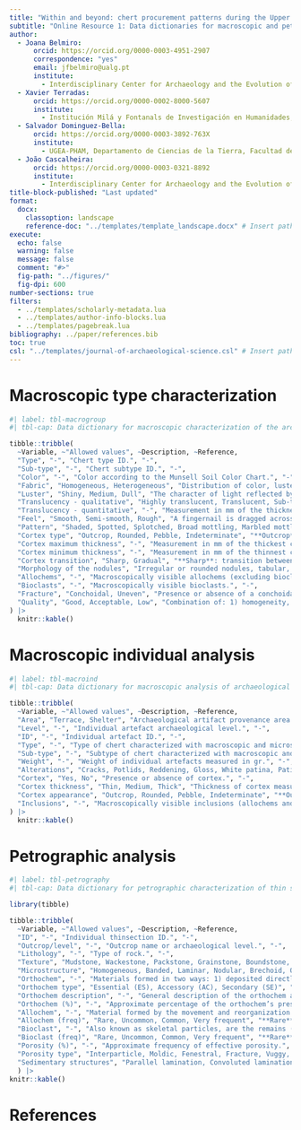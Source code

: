 ```yaml
---
title: "Within and beyond: chert procurement patterns during the Upper Palaeolithic in Southwesternmost Iberia"
subtitle: "Online Resource 1: Data dictionaries for macroscopic and petrographic analyses"
author:
  - Joana Belmiro:
      orcid: https://orcid.org/0000-0003-4951-2907
      correspondence: "yes"
      email: jfbelmiro@ualg.pt
      institute:
        - Interdisciplinary Center for Archaeology and the Evolution of Human Behaviour, University of Algarve, Faro, Portugal
  - Xavier Terradas:
      orcid: https://orcid.org/0000-0002-8000-5607
      institute: 
        - Institución Milá y Fontanals de Investigación en Humanidades, Consejo Superior de Investigaciones Científicas, Barcelona, Spain
  - Salvador Dominguez-Bella:
      orcid: https://orcid.org/0000-0003-3892-763X
      institute: 
        - UGEA-PHAM, Departamento de Ciencias de la Tierra, Facultad de Ciencias, Universidad de Cádiz. Puerto Real, Cádiz, Spain
  - João Cascalheira:
      orcid: https://orcid.org/0000-0003-0321-8892
      institute:
        - Interdisciplinary Center for Archaeology and the Evolution of Human Behaviour, University of Algarve, Faro, Portugal
title-block-published: "Last updated"  
format: 
  docx:
    classoption: landscape
    reference-doc: "../templates/template_landscape.docx" # Insert path for the DOCX file
execute:
  echo: false
  warning: false
  message: false
  comment: "#>"
  fig-path: "../figures/"
  fig-dpi: 600
number-sections: true
filters:
  - ../templates/scholarly-metadata.lua
  - ../templates/author-info-blocks.lua
  - ../templates/pagebreak.lua
bibliography: ../paper/references.bib
toc: true
csl: "../templates/journal-of-archaeological-science.csl" # Insert path for the bib-style
---
```


# Macroscopic type characterization

```r
#| label: tbl-macrogroup
#| tbl-cap: Data dictionary for macroscopic characterization of the archaeological chert types and sub-types.

tibble::tribble(
  ~Variable, ~"Allowed values", ~Description, ~Reference,
  "Type", "-", "Chert type ID.", "-",
  "Sub-type", "-", "Chert subtype ID.", "-",
  "Color", "-", "Color according to the Munsell Soil Color Chart.", "-",
  "Fabric", "Homogeneous, Heterogeneous", "Distribution of color, luster, translucency, feel and pattern in the sample. **Heterogeneous**: presence of different characteristics within one single sample.", "@luedtke_archaeologists_1992",
  "Luster", "Shiny, Medium, Dull", "The character of light reflected by minerals. **Shiny**: very intense luster; **Medium**: some luster but it is not very intense; **Dull**: no luster.", "@crandell_macroscopic_2005-1 and @luedtke_archaeologists_1992",
  "Translucency - qualitative", "Highly translucent, Translucent, Sub-translucent, Opaque", "Degree to which the light can penetrate a material when held 5cm from a 40w lamp. **Highly translucent**: transparent or near transparent; **Translucent**: silhouettes can be seen through the sample’s thin part and/or light passes through the thick parts; **Sub-translucent**: light only passes through the thin parts; **Opaque**: no or almost no light passes through.", "@bressyCaracterisationGestionSilex2002 and @crandell_macroscopic_2005-1",
  "Translucency - quantitative", "-", "Measurement in mm of the thickness where light begins to pass through in translucent to sub-translucent samples.", "-",
  "Feel", "Smooth, Semi-smooth, Rough", "A fingernail is dragged across the sample’s surface. **Smooth**: nothing can be felt; **Semi-smooth**: slight rough feel; **Rough**: if the sample is distinctly rough.", "@bressyCaracterisationGestionSilex2002 and @crandell_macroscopic_2005-1",
  "Pattern", "Shaded, Spotted, Splotched, Broad mottling, Marbled mottling, Speckling, Flecks, Banded, Streaked, Laminated, Finely laminated", "Type of pattern present on the sample. **Shaded**: gradient color or texture change; **Spotted**: circle patterns less than 30% of the surface area; **Splotched**: irregular shapes less than 30% of the surface area; **Broad mottling**: large, irregular blotching, covering more than 30% of the surface; **Marbled mottling**: large relatively round shapes, covering more than 30% of the surface; **Speckling**: small dots, well distributed over the surface; **Flecks**: small dots, grouped together; **Banded**: regular lines thicker than 1 cm; **Streaked**: less regular and wider banding; **Laminated**: lines with thickness inferior to 1 cm; **Finely laminated**: series of lines with thickness inferior to 1 mm.", "@crandell_macroscopic_2005-1",
  "Cortex type", "Outcrop, Rounded, Pebble, Indeterminate", "**Outcrop**: uneven and low level of alteration to the original cortical surface; **Rounded**: homogeneous and rounded cortex, with possible slight alteration to the original cortical surface; **Pebble**: Smooth and highly weathered surface, with high degree of alteration to the cortical surface.", "-",
  "Cortex maximum thickness", "-", "Measurement in mm of the thickest cortex area.", "-",
  "Cortex minimum thickness", "-", "Measurement in mm of the thinnest cortex area.", "-",
  "Cortex transition", "Sharp, Gradual", "**Sharp**: transition between cortex and chert is sharp, with an obvious change in colors and textures; **Gradual**: cortex and chert show a gradual transition with gradient colors and textures", "-",
  "Morphology of the nodules", "Irregular or rounded nodules, tabular, bedded, lenses", "Inferred morphology of the chert based on cortical samples, unknapped chunks or preserved geological features such as encasing rock attached.", "@trewinSEDIMENTARYROCKSChert2005",
  "Allochems", "-", "Macroscopically visible allochems (excluding bioclasts).", "-",
  "Bioclasts", "-", "Macroscopically visible bioclasts.", "-",
  "Fracture", "Conchoidal, Uneven", "Presence or absence of a conchoidal fracture.", "-",
  "Quality", "Good, Acceptable, Low", "Combination of: 1) homogeneity, understood as the lack of fractures, flaws and cracks; 2) fine granularity and smooth feel; 3) lack of inclusions that due to their nature or distribution impact the knapping.", "@luedtke_chert_1978 and @brandl_genesis_2013"
) |>
  knitr::kable()

```

# Macroscopic individual analysis

```r
#| label: tbl-macroind
#| tbl-cap: Data dictionary for macroscopic analysis of archaeological chert artifacts.

tibble::tribble(
  ~Variable, ~"Allowed values", ~Description, ~Reference,
  "Area", "Terrace, Shelter", "Archaeological artifact provenance area from Vale Boi.", "-",
  "Level", "-", "Individual artefact archaeological level.", "-",
  "ID", "-", "Individual artefact ID.", "-",
  "Type", "-", "Type of chert characterized with macroscopic and microscopic methods.", "-",
  "Sub-type", "-", "Subtype of chert characterized with macroscopic and microscopic methods.", "-",
  "Weight", "-", "Weight of individual artefacts measured in gr.", "-",
  "Alterations", "Cracks, Potlids, Reddening, Gloss, White patina, Patina, Other", "**Cracks**: surface shrinkage cracks or crazing, described as the result of contact to high temperatures; **Potlids**: small, circular and concave negative where a fragment appears to have popped off; **Reddening**: changes to the surface of the chert from the original color to a reddish/brown color; **Gloss**: glossy luster which differs from the original chert's luster, present in all the artifacts or in specific removals; **White patina**: film, rind or layer produced on the surface of the chert visible as a color change from the original color to a white color; **Patina**: film, rind or layer produced on the surface of the chert visible as a color change from the original color (excluding white patina); **Other**: other types of alterations to the original appearance of chert, such as rolled edges or pits.", "@hurst_patination_1961; @glauberman_flint_2012; @luedtke_chert_1978; @abdolahzadehHeatExposedLithics2023; @pattersonThermalDamageChert1995; @purdyFracturesArchaeologist1975",
  "Cortex", "Yes, No", "Presence or absence of cortex.", "-",
  "Cortex thickness", "Thin, Medium, Thick", "Thickness of cortex measured in cm, following defined intervals. **Thin**: cortex thickness equal or inferior to 0.5 cm; **Medium**: 0.5-2 cm; **Thick**: >2 cm.", "-",
  "Cortex appearance", "Outcrop, Rounded, Pebble, Indeterminate", "**Outcrop**: uneven and low level of alteration to the original cortical surface; **Rounded**: homogeneous and rounded cortex, with possible slight alteration to the original cortical surface; **Pebble**: Smooth and highly weathered surface, with high degree of alteration to the cortical surface", "-",
  "Inclusions", "-", "Macroscopically visible inclusions (allochems and bioclasts).", "-"
) |>
  knitr::kable()
```

# Petrographic analysis

```r
#| label: tbl-petrography
#| tbl-cap: Data dictionary for petrographic characterization of thin sections.

library(tibble)

tibble::tribble(
  ~Variable, ~"Allowed values", ~Description, ~Reference,
  "ID", "-", "Individual thinsection ID.", "-",
  "Outcrop/level", "-", "Outcrop name or archaeological level.", "-",
  "Lithology", "-", "Type of rock.", "-",
  "Texture", "Mudstone, Wackestone, Packstone, Grainstone, Boundstone, Other", "**Mudstone**: muddy carbonate rock containing less then 10 % grains; **Wackestone**: mud-supported carbonate rock containing more than 10 % grains; **Packstone**: grain-supported muddy carbonate rock; **Grainstone**: mud-free carbonate rocks, which are grain supported; **Boundstone**: carbonate rocks showing signs of being bound during deposition.", "@dunhamClassificationCarbonateRocks1962",
  "Microstructure", "Homogeneous, Banded, Laminar, Nodular, Brechoid, Other", "Distribution of crystals and clasts within the rock at a microscopic scale. **Homogeneous**: equally spread in the rock; **Banded**: distributed in bands; **Nodular**: distributed in clumps; **Brechoid**: fracturing of the rock irregularly.", "@castro_dorado_petrografibasica_1989",
  "Orthochem", "-", "Materials formed in two ways: 1) deposited directly from supersaturated aqueous solutions due to chemical reactions or evaporation; 2) formed by the replacement of existing sedimentary materials.", "@vernonMicrostructuresSedimentaryRocks2018",
  "Orthochem type", "Essential (ES), Accessory (AC), Secondary (SE)", "**Essential**: minerals that form more than 5% of the volume of the rock; **Accessory**: Minerals with proportion of less than 5% of the volume of the rock; **Secondary**: products of the alteration (hydrothermal or physical), independent of the proportion within the rock.", "@castro_dorado_petrografibasica_1989",
  "Orthochem description", "-", "General description of the orthochem and where it is identified.", "-",
  "Orthochem (%)", "-", "Approximate percentage of the orthochem’s presence in the total thin-section area.", "-",
  "Allochem", "-", "Material formed by the movement and reorganization into new shapes by chemical, physical or biological processes within the depositional basin (ex. ooliths, fecal pellets, iron oxide minerals).", "@vernonMicrostructuresSedimentaryRocks2018",
  "Allochem (freq)", "Rare, Uncommon, Common, Very frequent", "**Rare**: present one or two elements; **Uncommon**: present three to 10 elements; **Common**: present 11 to 20 elements; Very frequent:> 20 elements.", "-",
  "Bioclast", "-", "Also known as skeletal particles, are the remains (complete or fragmented) of the hard parts of carbonate-secreeting organisms.", "@adamsAtlasSedimentaryRocks1988",
  "Bioclast (freq)", "Rare, Uncommon, Common, Very frequent", "**Rare**: present one or two elements; **Uncommon**: present three to 10 elements; Common: present 11 to 20 elements; **Very frequent**:> 20 elements.", "-",
  "Porosity (%)", "-", "Approximate frequency of effective porosity.", "-",
  "Porosity type", "Interparticle, Moldic, Fenestral, Fracture, Vuggy, Shelter, Other", "**Interparticle**: porosity between particles; **Moldic**: Porosity formed by selective removal of an individual constituent of the rock; **Fenestral**: Pores larger than grain-supported interstices (interparticle); **Fracture**: Porosity formed by fracturing; **Vug**: Pores larger then 1/16 mm in diameter and somewhat equant in shape; **Shelter**: Porosity created by the sheltering effect of large sedimentary particles; **Other**: Other types of porosity.", "@choquetteGeologicNomenclatureClassification1970",
  "Sedimentary structures", "Parallel lamination, Convoluted lamination, Bands/zonations, Burrow, Other", "**Parallel lamination**: sedimentary strata less than 10 mm thick, recognizable due to variation in structure or composition and more or less parallel bounding surfaces; **Convoluted lamination**: symmetrical about a vertical plane or leaning and asymmetrical, and usually exhibit narrow vertical upturned laminae, often truncated at the top, separated by a broader synclinal downfolds; **Bands/zonations**: limited areas with different characteristics related to changes in the sedimentation or cementation process; **Burrow**: bioturbation structures caused by activity of an organism that disrupts the stratification features; **Other**: other types of sedimentary structures.", "@middletonEncyclopediaSedimentsSedimentary2005"
  ) |>
knitr::kable()
```

# References
